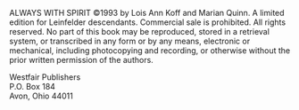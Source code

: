 <footer>
  <div>
    <p>
      ALWAYS WITH SPIRIT ©1993 by Lois Ann Koff and Marian Quinn.
      A limited edition for Leinfelder descendants.  Commercial sale is prohibited.
      All rights reserved. No part of this book may be reproduced, stored in
      a retrieval system, or transcribed in any form or by any means, electronic
      or mechanical, including photocopying and recording, or otherwise without
      the prior written permission of the authors.
    </p>
  </div>
  <div className="right">
    <p>
      Westfair Publishers<br />
      P.O. Box 184<br />
      Avon, Ohio 44011
    </p>
  </div>
</footer>

